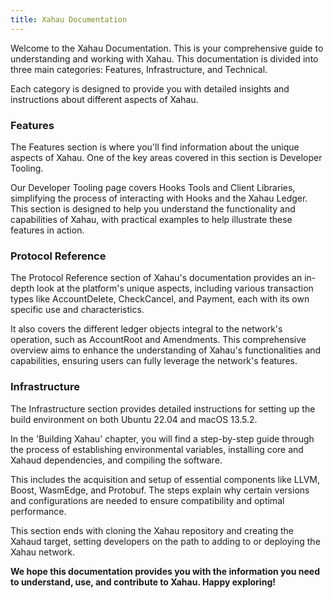 ```yaml
---
title: Xahau Documentation
---
```



Welcome to the Xahau Documentation. This is your comprehensive guide to understanding and working with Xahau. This documentation is divided into three main categories: Features, Infrastructure, and Technical.

Each category is designed to provide you with detailed insights and instructions about different aspects of Xahau.

### Features

The Features section is where you'll find information about the unique aspects of Xahau. One of the key areas covered in this section is Developer Tooling.

Our Developer Tooling page covers Hooks Tools and Client Libraries, simplifying the process of interacting with Hooks and the Xahau Ledger. This section is designed to help you understand the functionality and capabilities of Xahau, with practical examples to help illustrate these features in action.

### Protocol Reference

The Protocol Reference section of Xahau's documentation provides an in-depth look at the platform's unique aspects, including various transaction types like AccountDelete, CheckCancel, and Payment, each with its own specific use and characteristics.&#x20;

It also covers the different ledger objects integral to the network's operation, such as AccountRoot and Amendments. This comprehensive overview aims to enhance the understanding of Xahau's functionalities and capabilities, ensuring users can fully leverage the network's features.

### Infrastructure

The Infrastructure section provides detailed instructions for setting up the build environment on both Ubuntu 22.04 and macOS 13.5.2.

In the 'Building Xahau' chapter, you will find a step-by-step guide through the process of establishing environmental variables, installing core and Xahaud dependencies, and compiling the software.

This includes the acquisition and setup of essential components like LLVM, Boost, WasmEdge, and Protobuf. The steps explain why certain versions and configurations are needed to ensure compatibility and optimal performance.

This section ends with cloning the Xahau repository and creating the Xahaud target, setting developers on the path to adding to or deploying the Xahau network.

**We hope this documentation provides you with the information you need to understand, use, and contribute to Xahau. Happy exploring!**
